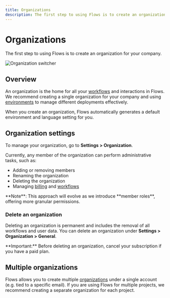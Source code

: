 ```yaml
---
title: Organizations
description: The first step to using Flows is to create an organization for your company.
---
```


# Organizations

The first step to using Flows is to create an organization for your company.

![Organization switcher](/organization-setup/organizations.png)

## Overview

An organization is the home for all your [workflows](/workflows) and interactions in Flows. We recommend creating a single organization for your company and using [environments](/organization-setup/environments) to manage different deployments effectively.

When you create an organization, Flows automatically generates a default environment and language setting for you.

## Organization settings

To manage your organization, go to **Settings > Organization**.

Currently, any member of the organization can perform administrative tasks, such as:

- Adding or removing members
- Renaming the organization
- Deleting the organization
- Managing [billing](/organization-setup/billing) and [workflows](/workflows)

<BetterCallout variant="info">
  **Note**: This approach will evolve as we introduce **member roles**, offering more granular
  permissions.
</BetterCallout>

### Delete an organization

Deleting an organization is permanent and includes the removal of all workflows and user data. You can delete an organization under **Settings > Organization > General**.

<BetterCallout variant="warning">
  **Important:** Before deleting an organization, cancel your subscription if you have a paid plan.
</BetterCallout>

## Multiple organizations

Flows allows you to create multiple [organizations](/organization-setup/organizations) under a single account (e.g. tied to a specific email). If you are using Flows for multiple projects, we recommend creating a separate organization for each project.
